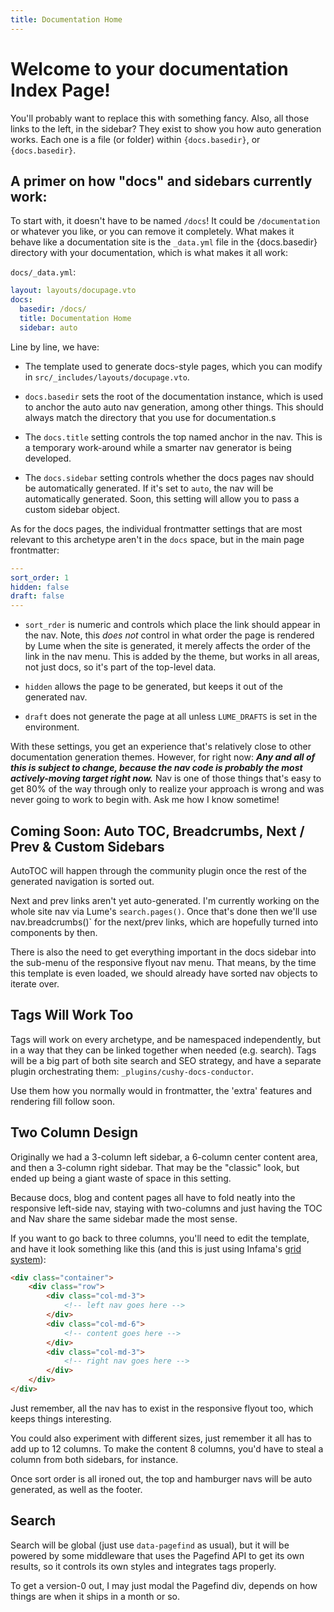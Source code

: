 ```yaml
---
title: Documentation Home
---
```


# Welcome to your documentation Index Page!

You'll probably want to replace this with something fancy. Also,
all those links to the left, in the sidebar? They exist to show 
you how auto generation works. Each one is a file (or folder)
within `{docs.basedir}`, or <code>{docs.basedir}</code>.

## A primer on how "docs" and sidebars currently work:

To start with, it doesn't have to be named `/docs`! It could be 
`/documentation` or whatever you like, or you can remove it completely. What
makes it behave like a documentation site is the  `_data.yml` file in the 
{docs.basedir} directory with your documentation, which is what makes it all work:

`docs/_data.yml`: 

```yml
layout: layouts/docupage.vto
docs:
  basedir: /docs/
  title: Documentation Home
  sidebar: auto
```

Line by line, we have:

 - The template used to generate docs-style pages, which you can 
 modify in `src/_includes/layouts/docupage.vto`. 

 - `docs.basedir` sets the root of the documentation instance, which 
 is used to anchor the auto auto nav generation, among other things. This 
 should always match the directory that you use for documentation.s

 - The `docs.title` setting controls the top named anchor in the 
 nav. This is a temporary work-around while a smarter nav generator
 is being developed.

 - The  `docs.sidebar` setting controls whether the docs pages nav
 should be automatically generated. If it's set to `auto`, the nav
 will be automatically generated. Soon, this setting will allow you
 to pass a custom sidebar object.

As for the docs pages, the individual frontmatter settings that are most 
relevant to this archetype aren't in the `docs` space, but in the main 
page frontmatter:

```yml
---
sort_order: 1
hidden: false
draft: false
---
```

 - `sort_rder` is numeric and controls which place the link should appear 
 in the nav. Note, this _does not_ control in what order the page is
 rendered by Lume when the site is generated, it merely affects the 
 order of the link in the nav menu. This is added by the theme, but works
 in all areas, not just docs, so it's part of the top-level data.

 - `hidden` allows the page to be generated, but keeps it out of the
 generated nav.

 - `draft` does not generate the page at all unless `LUME_DRAFTS` is 
 set in the environment.

With these settings, you get an experience that's relatively close to 
other documentation generation themes. However, for right now: ***Any 
and all of this is subject to change, because the nav code is probably 
the most actively-moving target right now.*** Nav is one of those things 
that's easy to get 80% of the way through only to realize your approach 
is wrong and was never going to work to begin with. Ask me how I know 
sometime!

## Coming Soon: Auto TOC, Breadcrumbs, Next / Prev & Custom Sidebars

AutoTOC will happen through the community plugin once the rest of the
generated navigation is sorted out.

Next and prev links aren't yet auto-generated. I'm currently working
on the whole site nav via Lume's `search.pages()`. Once that's done 
then we'll use  nav.breadcrumbs()` for the next/prev links, which 
are hopefully turned into components by then.

There is also the need to get everything important in the docs sidebar
into the sub-menu of the responsive flyout nav menu. That means, by the 
time this template is even loaded, we should already have sorted nav objects
to iterate over.

## Tags Will Work Too

Tags will work on every archetype, and be namespaced independently, but 
in a way that they can be linked together when needed (e.g. search). Tags
will be a big part of both site search and SEO strategy, and have a 
separate plugin orchestrating them: `_plugins/cushy-docs-conductor`.

Use them how you normally would in frontmatter, the 'extra' features and 
rendering fill follow soon.

## Two Column Design 

Originally we had a 3-column left sidebar, a 6-column center content 
area, and then a 3-column right sidebar. That may be the "classic"
look, but ended up being a giant waste of space in this setting.

Because docs, blog and content pages all have to fold neatly into 
the responsive left-side nav, staying with two-columns and just 
having the TOC and Nav share the same sidebar made the most sense.

If you want to go back to three columns, you'll need to edit the 
template, and have it look something like this (and this is just
using Infama's [grid system](https://infima.dev/docs/layout/grid)):

```html
<div class="container">
    <div class="row">
        <div class="col-md-3">
            <!-- left nav goes here -->
        </div>
        <div class="col-md-6">
            <!-- content goes here -->
        </div>
        <div class="col-md-3">
            <!-- right nav goes here -->
        </div>
    </div>
</div>
```

Just remember, all the nav has to exist in the responsive flyout too, 
which keeps things interesting.

You could also experiment with different sizes, just remember it
all has to add up to 12 columns. To make the content 8 columns, you'd
have to steal a column from both sidebars, for instance.

Once sort order is all ironed out, the top and hamburger navs will be 
auto generated, as well as the footer.

## Search 

Search will be global (just use `data-pagefind` as usual), but it will 
be powered by some middleware that uses the Pagefind API to get its 
own results, so it controls its own styles and integrates tags properly.

To get a version-0 out, I may just modal the Pagefind div, depends on 
how things are when it ships in a month or so.